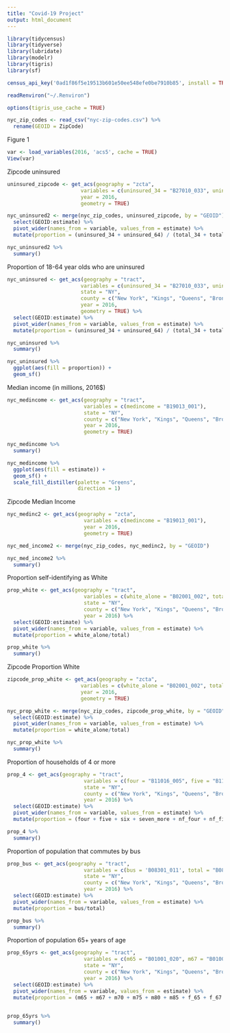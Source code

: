 ```yaml
---
title: "Covid-19 Project"
output: html_document
---
```


```r
library(tidycensus)
library(tidyverse)
library(lubridate)
library(modelr)
library(tigris)
library(sf)

census_api_key('0ad1f86f5e19513b601e50ee548efe0be7910b85', install = TRUE)

readRenviron("~/.Renviron")

options(tigris_use_cache = TRUE)

```



```r

nyc_zip_codes <- read_csv("nyc-zip-codes.csv") %>%
  rename(GEOID = ZipCode)

```



Figure 1

```r

var <- load_variables(2016, 'acs5', cache = TRUE)
View(var)


```


Zipcode uninsured

```r

uninsured_zipcode <- get_acs(geography = "zcta",
                        variables = c(uninsured_34 = "B27010_033", uninsured_64 = "B27010_050", total_34 = "B27010_018", total_64 = "B27010_034"),
                        year = 2016,
                        geometry = TRUE)

nyc_uninsured2 <- merge(nyc_zip_codes, uninsured_zipcode, by = "GEOID") %>%
  select(GEOID:estimate) %>%
  pivot_wider(names_from = variable, values_from = estimate) %>%
  mutate(proportion = (uninsured_34 + uninsured_64) / (total_34 + total_64))

nyc_uninsured2 %>%
  summary()

```



Proportion of 18-64 year olds who are uninsured


```r

nyc_uninsured <- get_acs(geography = "tract",
                        variables = c(uninsured_34 = "B27010_033", uninsured_64 = "B27010_050", total_34 = "B27010_018", total_64 = "B27010_034"),
                        state = "NY",
                        county = c("New York", "Kings", "Queens", "Bronx", "Richmond"),
                        year = 2016,
                        geometry = TRUE) %>%
  select(GEOID:estimate) %>%
  pivot_wider(names_from = variable, values_from = estimate) %>%
  mutate(proportion = (uninsured_34 + uninsured_64) / (total_34 + total_64))

```


```r

nyc_uninsured %>%
  summary()


```

```r

nyc_uninsured %>%
  ggplot(aes(fill = proportion)) +
  geom_sf()

```


Median income (in millions, 2016$)

```r

nyc_medincome <- get_acs(geography = "tract",
                         variables = c(medincome = "B19013_001"),
                         state = "NY",
                         county = c("New York", "Kings", "Queens", "Bronx", "Richmond"),
                         year = 2016,
                         geometry = TRUE)

```

```r

nyc_medincome %>%
  summary()


```

```r

nyc_medincome %>%
  ggplot(aes(fill = estimate)) +
  geom_sf() +
  scale_fill_distiller(palette = "Greens",
                       direction = 1)

```

  Zipcode Median Income

```r

nyc_medinc2 <- get_acs(geography = "zcta",
                         variables = c(medincome = "B19013_001"),
                         year = 2016,
                         geometry = TRUE)

nyc_med_income2 <- merge(nyc_zip_codes, nyc_medinc2, by = "GEOID")

nyc_med_income2 %>%
  summary()
```





Proportion self-identifying as White

```r

prop_white <- get_acs(geography = "tract",
                         variables = c(white_alone = "B02001_002", total = "B02001_001"),
                         state = "NY",
                         county = c("New York", "Kings", "Queens", "Bronx", "Richmond"),
                         year = 2016) %>%
  select(GEOID:estimate) %>%
  pivot_wider(names_from = variable, values_from = estimate) %>%
  mutate(proportion = white_alone/total)

```


```r

prop_white %>% 
  summary()

```

  Zipcode Proportion White
  
```r

zipcode_prop_white <- get_acs(geography = "zcta",
                        variables = c(white_alone = "B02001_002", total = "B02001_001"),
                        year = 2016,
                        geometry = TRUE)

nyc_prop_white <- merge(nyc_zip_codes, zipcode_prop_white, by = "GEOID") %>%
  select(GEOID:estimate) %>%
  pivot_wider(names_from = variable, values_from = estimate) %>%
  mutate(proportion = white_alone/total)

nyc_prop_white %>%
  summary()

```





Proportion of households of 4 or more


```r

prop_4 <- get_acs(geography = "tract",
                         variables = c(four = "B11016_005", five = "B11016_006", six = "B11016_007", seven_more = "B11016_008", nf_four = "B11016_013", nf_five = "B11016_014", nf_six = "B11016_015", nf_seven = "B11016_016", total = "B11016_001"),
                         state = "NY",
                         county = c("New York", "Kings", "Queens", "Bronx", "Richmond"),
                         year = 2016) %>%
  select(GEOID:estimate) %>%
  pivot_wider(names_from = variable, values_from = estimate) %>%
  mutate(proportion = (four + five + six + seven_more + nf_four + nf_five + nf_six + nf_seven)/total) 


```

```r
prop_4 %>% 
  summary()

```


Proportion of population that commutes by bus


```r

prop_bus <- get_acs(geography = "tract",
                         variables = c(bus = 'B08301_011', total = "B08301_001"),
                         state = "NY",
                         county = c("New York", "Kings", "Queens", "Bronx", "Richmond"),
                         year = 2016) %>%
  select(GEOID:estimate) %>%
  pivot_wider(names_from = variable, values_from = estimate) %>%
  mutate(proportion = bus/total)

```

```r
prop_bus %>%
  summary()
```

Proportion of population 65+ years of age

```r

prop_65yrs <- get_acs(geography = "tract",
                         variables = c(m65 = "B01001_020", m67 = "B01001_021", m70 = "B01001_022", m75 = "B01001_023", m80 = "B01001_024", m85 = "B01001_025", f_65 = "B01001_044", f_67 = "B01001_045", f_70 = "B01001_046", f_75 = "B01001_047", f_80 = "B01001_048", f_85 = "B01001_049", total = "B01001_001"),
                         state = "NY",
                         county = c("New York", "Kings", "Queens", "Bronx", "Richmond"),
                         year = 2016) %>%
  select(GEOID:estimate) %>%
  pivot_wider(names_from = variable, values_from = estimate) %>%
  mutate(proportion = (m65 + m67 + m70 + m75 + m80 + m85 + f_65 + f_67 + f_70 + f_75 + f_80 + f_85)/total)
  

```

```r

prop_65yrs %>%
  summary()

```



